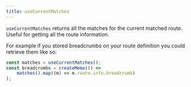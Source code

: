```yaml
---
title: useCurrentMatches
---
```


`useCurrentMatches` returns all the matches for the current matched route. Useful for getting all the route information.

For example if you stored breadcrumbs on your route definition you could retrieve them like so:

```js
const matches = useCurrentMatches();
const breadcrumbs = createMemo(() =>
	matches().map((m) => m.route.info.breadcrumb)
);
```
